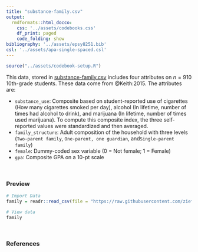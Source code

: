 ```yaml
---
title: "substance-family.csv"
output: 
  rmdformats::html_docco:
    css: '../assets/codebooks.css'
    df_print: paged
    code_folding: show
bibliography: '../assets/epsy8251.bib'
csl: '../assets/apa-single-spaced.csl'
---
```



```r
source("../assets/codebook-setup.R")
```



This data, stored in [substance-family.csv](https://raw.githubusercontent.com/zief0002/epsy-8251/main/data/substance-family.csv) includes four attributes on $n = 910$ 10th-grade students. These data come from @Keith:2015. The attributes are:

- `substance_use`: Composite based on student-reported use of cigarettes (How many cigarettes smoked per day), alcohol (In lifetime, number of times had alcohol to drink), and marijuana (In lifetime, number of times used marijuana). To compute this composite index, the three self-reported values were standardized and then averaged. 
- `family_structure`: Adult composition of the household with three levels (`Two-parent family`, `One-parent, one guardian`, and`Single-parent family`)
- `female`: Dummy-coded sex variable (0 = Not female; 1 = Female)
- `gpa`: Composite GPA on a 10-pt scale


<br />


### Preview

```r
# Import Data
family = readr::read_csv(file = "https://raw.githubusercontent.com/zief0002/epsy-8251/main/data/substance-family.csv")

# View data
family
```

<br />


### References

<!-- <p style="padding-left: 50px; text-indent: -50px;"> -->

